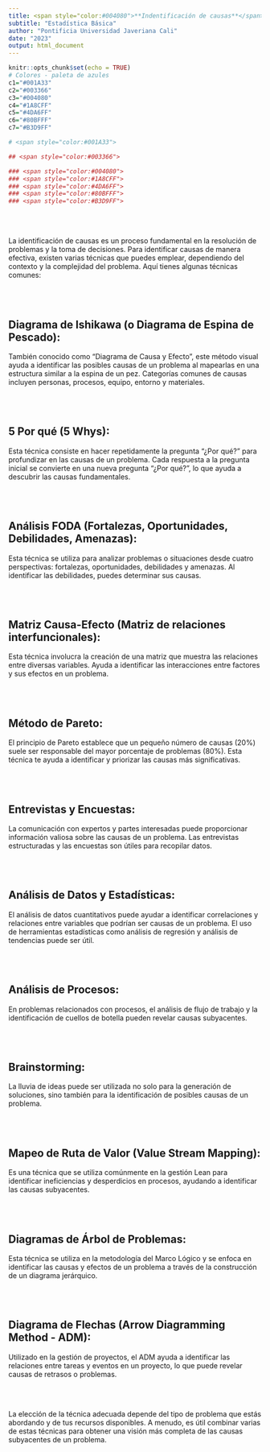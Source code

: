 ```yaml
---
title: <span style="color:#004080">**Indentificación de causas**</span>
subtitle: "Estadística Básica"
author: "Pontificia Universidad Javeriana Cali"
date: "2023"
output: html_document
---
```


```r
knitr::opts_chunk$set(echo = TRUE)
# Colores - paleta de azules
c1="#001A33"
c2="#003366"
c3="#004080"
c4="#1A8CFF"
c5="#4DA6FF"
c6="#80BFFF"
c7="#B3D9FF"

# <span style="color:#001A33"> 

## <span style="color:#003366">  

### <span style="color:#004080">
### <span style="color:#1A8CFF">
### <span style="color:#4DA6FF">
### <span style="color:#80BFFF">
### <span style="color:#B3D9FF">

```

<br/><br/>

La identificación de causas es un proceso fundamental en la resolución de problemas y la toma de decisiones. Para identificar causas de manera efectiva, existen varias técnicas que puedes emplear, dependiendo del contexto y la complejidad del problema. Aquí tienes algunas técnicas comunes:

<br/><br/>

## **Diagrama de Ishikawa (o Diagrama de Espina de Pescado):** 

También conocido como "Diagrama de Causa y Efecto", este método visual ayuda a identificar las posibles causas de un problema al mapearlas en una estructura similar a la espina de un pez. Categorías comunes de causas incluyen personas, procesos, equipo, entorno y materiales.

<br/><br/>


## **5 Por qué (5 Whys):** 

Esta técnica consiste en hacer repetidamente la pregunta "¿Por qué?" para profundizar en las causas de un problema. Cada respuesta a la pregunta inicial se convierte en una nueva pregunta "¿Por qué?", lo que ayuda a descubrir las causas fundamentales.

<br/><br/>


## **Análisis FODA (Fortalezas, Oportunidades, Debilidades, Amenazas):** 

Esta técnica se utiliza para analizar problemas o situaciones desde cuatro perspectivas: fortalezas, oportunidades, debilidades y amenazas. Al identificar las debilidades, puedes determinar sus causas.

<br/><br/>


## **Matriz Causa-Efecto (Matriz de relaciones interfuncionales):** 

Esta técnica involucra la creación de una matriz que muestra las relaciones entre diversas variables. Ayuda a identificar las interacciones entre factores y sus efectos en un problema.

<br/><br/>

## **Método de Pareto:** 

El principio de Pareto establece que un pequeño número de causas (20%) suele ser responsable del mayor porcentaje de problemas (80%). Esta técnica te ayuda a identificar y priorizar las causas más significativas.

<br/><br/>


## **Entrevistas y Encuestas:** 

La comunicación con expertos y partes interesadas puede proporcionar información valiosa sobre las causas de un problema. Las entrevistas estructuradas y las encuestas son útiles para recopilar datos.

<br/><br/>

## **Análisis de Datos y Estadísticas:** 

El análisis de datos cuantitativos puede ayudar a identificar correlaciones y relaciones entre variables que podrían ser causas de un problema. El uso de herramientas estadísticas como análisis de regresión y análisis de tendencias puede ser útil.

<br/><br/>

## **Análisis de Procesos:** 

En problemas relacionados con procesos, el análisis de flujo de trabajo y la identificación de cuellos de botella pueden revelar causas subyacentes.

<br/><br/>


## **Brainstorming:** 

La lluvia de ideas puede ser utilizada no solo para la generación de soluciones, sino también para la identificación de posibles causas de un problema.

<br/><br/>

## **Mapeo de Ruta de Valor (Value Stream Mapping):** 

Es una técnica que se utiliza comúnmente en la gestión Lean para identificar ineficiencias y desperdicios en procesos, ayudando a identificar las causas subyacentes.

<br/><br/>

## **Diagramas de Árbol de Problemas:** 

Esta técnica se utiliza en la metodología del Marco Lógico y se enfoca en identificar las causas y efectos de un problema a través de la construcción de un diagrama jerárquico.

<br/><br/>

## **Diagrama de Flechas (Arrow Diagramming Method - ADM):** 

Utilizado en la gestión de proyectos, el ADM ayuda a identificar las relaciones entre tareas y eventos en un proyecto, lo que puede revelar causas de retrasos o problemas.

<br/><br/>


La elección de la técnica adecuada depende del tipo de problema que estás abordando y de tus recursos disponibles. A menudo, es útil combinar varias de estas técnicas para obtener una visión más completa de las causas subyacentes de un problema.




